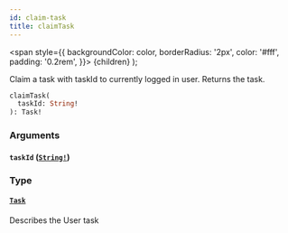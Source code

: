 ```yaml
---
id: claim-task
title: claimTask
---
```


<span
style={{
      backgroundColor: color,
      borderRadius: '2px',
      color: '#fff',
      padding: '0.2rem',
    }}>
{children}
</span>
);

Claim a task with taskId to currently logged in user. Returns the task.

```graphql
claimTask(
  taskId: String!
): Task!

```

### Arguments

#### `taskId` ([`String!`](../../../../../docs/apis-tools/tasklist-api/scalars/string.mdx))

### Type

#### [`Task`](../../../../../docs/apis-tools/tasklist-api/objects/task.mdx)

Describes the User task
